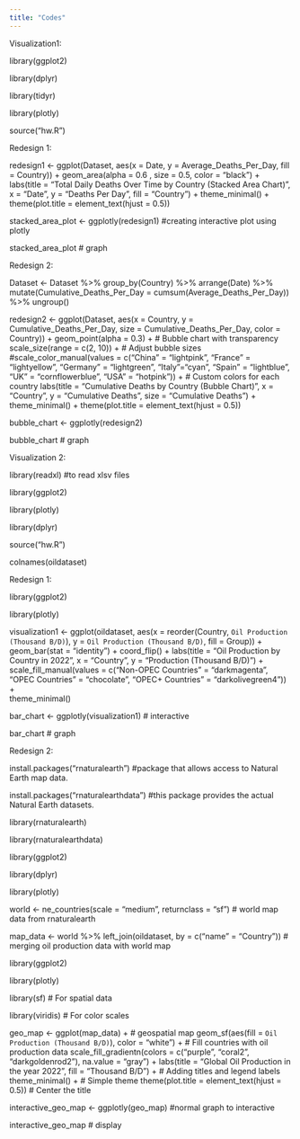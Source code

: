 ```yaml
---
title: "Codes"
---
```


Visualization1:

library(ggplot2)

library(dplyr)

library(tidyr)

library(plotly)

source("hw.R")



Redesign 1:

redesign1 <- ggplot(Dataset, aes(x = Date, y = Average_Deaths_Per_Day, fill = Country)) +
  geom_area(alpha = 0.6 , size = 0.5, color = "black")  +  
  labs(title = "Total Daily Deaths Over Time by Country (Stacked Area Chart)",
       x = "Date", 
       y = "Deaths Per Day",
       fill = "Country") +
  theme_minimal() +
  theme(plot.title = element_text(hjust = 0.5))

stacked_area_plot <- ggplotly(redesign1) #creating interactive plot using plotly

stacked_area_plot # graph



Redesign 2:

Dataset <- Dataset %>%
  group_by(Country) %>%
  arrange(Date) %>%
  mutate(Cumulative_Deaths_Per_Day = cumsum(Average_Deaths_Per_Day)) %>%
  ungroup()

redesign2 <- ggplot(Dataset, aes(x = Country, y = Cumulative_Deaths_Per_Day, 
                                      size = Cumulative_Deaths_Per_Day, color = Country)) +
  geom_point(alpha = 0.3) +  # Bubble chart with transparency
  scale_size(range = c(2, 10)) +  # Adjust bubble sizes
  #scale_color_manual(values = c("China" = "lightpink", "France" = "lightyellow", "Germany" = "lightgreen", "Italy"="cyan", "Spain" = "lightblue", "UK" = "cornflowerblue", "USA" = "hotpink")) +  # Custom colors for each country
  labs(title = "Cumulative Deaths by Country (Bubble Chart)", 
       x = "Country", 
       y = "Cumulative Deaths",
       size = "Cumulative Deaths") +
  theme_minimal() +
  theme(plot.title = element_text(hjust = 0.5))

bubble_chart <- ggplotly(redesign2)

bubble_chart # graph







Visualization 2:

library(readxl) #to read xlsv files

library(ggplot2)

library(plotly)

library(dplyr)

source("hw.R")

colnames(oildataset)


Redesign 1:

library(ggplot2)

library(plotly)

visualization1 <- ggplot(oildataset, aes(x = reorder(Country, `Oil Production (Thousand B/D)`), 
                                         y = `Oil Production (Thousand B/D)`, fill = Group)) +
  geom_bar(stat = "identity") +
  coord_flip() +
  labs(title = "Oil Production by Country in 2022", x = "Country", y = "Production (Thousand B/D)") +
  scale_fill_manual(values = c("Non-OPEC Countries" = "darkmagenta", 
                               "OPEC Countries" = "chocolate", 
                               "OPEC+ Countries" = "darkolivegreen4")) +  
  theme_minimal()

bar_chart <- ggplotly(visualization1) # interactive

bar_chart # graph



Redesign 2:

install.packages("rnaturalearth") #package that allows access to Natural Earth map data.

install.packages("rnaturalearthdata") #this package provides the actual Natural Earth datasets.


library(rnaturalearth)

library(rnaturalearthdata)

library(ggplot2)

library(dplyr)

library(plotly)

world <- ne_countries(scale = "medium", returnclass = "sf") # world map data from rnaturalearth


map_data <- world %>%
  left_join(oildataset, by = c("name" = "Country")) # merging oil production data with world map 


library(ggplot2)

library(plotly)

library(sf)        # For spatial data

library(viridis)   # For color scales


geo_map <- ggplot(map_data) + # geospatial map 
  geom_sf(aes(fill = `Oil Production (Thousand B/D)`), color = "white") +  # Fill countries with oil production data
  scale_fill_gradientn(colors = c("purple", "coral2", "darkgoldenrod2"), na.value = "gray") + 
  labs(title = "Global Oil Production in the year 2022", fill = "Thousand B/D") +  # Adding titles and legend labels
  theme_minimal() +  # Simple theme
  theme(plot.title = element_text(hjust = 0.5))  # Center the title

interactive_geo_map <- ggplotly(geo_map) #normal graph to interactive


interactive_geo_map # display

